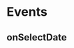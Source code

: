 



# Events

## onSelectDate

<Playground>
<WindowCalendar
  onSelectDate={function(date) {
    alert('You selected: ' + format(date, 'ddd, MMM Do YYYY'))
  }}
/>
</Playground>

